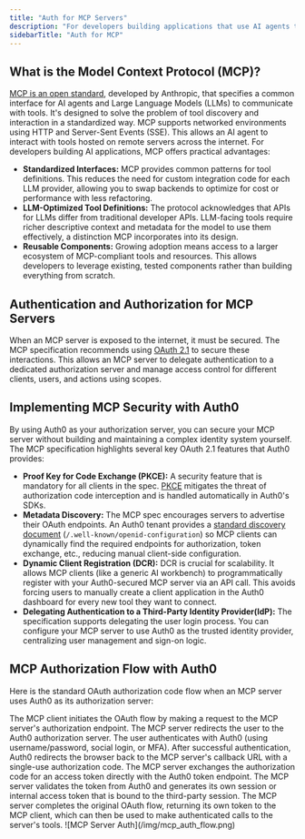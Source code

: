 ```yaml
---
title: "Auth for MCP Servers"
description: "For developers building applications that use AI agents to interact with external systems, standardizing how these agents call tools is a significant challenge. The Model Context Protocol (MCP) provides a specification for this interaction. This guide gives a technical overview of MCP and explains how to implement robust authentication and authorization for MCP servers using Auth0."
sidebarTitle: "Auth for MCP"
---
```


## What is the Model Context Protocol (MCP)?

[MCP is an open standard](https://modelcontextprotocol.io), developed by Anthropic, that specifies a common interface for AI agents and Large Language Models (LLMs) to communicate with tools. It's designed to solve the problem of tool discovery and interaction in a standardized way.
MCP supports networked environments using HTTP and Server-Sent Events (SSE). This allows an AI agent to interact with tools hosted on remote servers across the internet. For developers building AI applications, MCP offers practical advantages:

- **Standardized Interfaces:** MCP provides common patterns for tool definitions. This reduces the need for custom integration code for each LLM provider, allowing you to swap backends to optimize for cost or performance with less refactoring.
- **LLM-Optimized Tool Definitions:** The protocol acknowledges that APIs for LLMs differ from traditional developer APIs. LLM-facing tools require richer descriptive context and metadata for the model to use them effectively, a distinction MCP incorporates into its design.
- **Reusable Components:** Growing adoption means access to a larger ecosystem of MCP-compliant tools and resources. This allows developers to leverage existing, tested components rather than building everything from scratch.


## Authentication and Authorization for MCP Servers

When an MCP server is exposed to the internet, it must be secured. The MCP specification recommends using [OAuth 2.1](https://oauth.net/2.1/) to secure these interactions. This allows an MCP server to delegate authentication to a dedicated authorization server and manage access control for different clients, users, and actions using scopes.

## Implementing MCP Security with Auth0

By using Auth0 as your authorization server, you can secure your MCP server without building and maintaining a complex identity system yourself. The MCP specification highlights several key OAuth 2.1 features that Auth0 provides:

  - **Proof Key for Code Exchange (PKCE):** A security feature that is mandatory for all clients in the spec. [PKCE](https://auth0.com/docs/get-started/authentication-and-authorization-flow/authorization-code-flow-with-pkce) mitigates the threat of authorization code interception and is handled automatically in Auth0's SDKs.
  - **Metadata Discovery:** The MCP spec encourages servers to advertise their OAuth endpoints. An Auth0 tenant provides a [standard discovery document](https://auth0.com/docs/get-started/applications/configure-applications-with-oidc-discovery) (`/.well-known/openid-configuration`) so MCP clients can dynamically find the required endpoints for authorization, token exchange, etc., reducing manual client-side configuration.
  - **Dynamic Client Registration (DCR):** DCR is crucial for scalability. It allows MCP clients (like a generic AI workbench) to programmatically register with your Auth0-secured MCP server via an API call. This avoids forcing users to manually create a client application in the Auth0 dashboard for every new tool they want to connect.
  - **Delegating Authentication to a Third-Party Identity Provider(IdP):** The specification supports delegating the user login process. You can configure your MCP server to use Auth0 as the trusted identity provider, centralizing user management and sign-on logic.

## MCP Authorization Flow with Auth0

Here is the standard OAuth authorization code flow when an MCP server uses Auth0 as its authorization server:

<Steps>
  <Step>
   The MCP client initiates the OAuth flow by making a request to the MCP server's authorization endpoint.
  </Step>
  <Step>
   The MCP server redirects the user to the Auth0 authorization server.
  </Step>
  <Step>
   The user authenticates with Auth0 (using username/password, social login, or MFA).
  </Step>
  <Step>
   After successful authentication, Auth0 redirects the browser back to the MCP server's callback URL with a single-use authorization code.
  </Step>
  <Step>
   The MCP server exchanges the authorization code for an access token directly with the Auth0 token endpoint.
  </Step>
  <Step>
   The MCP server validates the token from Auth0 and generates its own session or internal access token that is bound to the third-party session.
  </Step>
  <Step>
   The MCP server completes the original OAuth flow, returning its own token to the MCP client, which can then be used to make authenticated calls to the server's tools.
  </Step>
</Steps>

<Frame>
![MCP Server Auth](/img/mcp_auth_flow.png)
</Frame>
